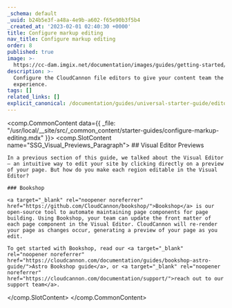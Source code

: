 ```yaml
---
_schema: default
_uuid: b24b5e3f-a48a-4e9b-a602-f65e90b3f5b4
_created_at: '2023-02-01 02:40:30 +0000'
title: Configure markup editing
nav_title: Configure markup editing
order: 8
published: true
image: >-
  https://cc-dam.imgix.net/documentation/images/guides/getting-started/guide-thumbnails/CloudCannon-Getting-Started-Thumbnail-Astro.png
description: >-
  Configure the CloudCannon file editors to give your content team the best
  experience.
tags: []
related_links: []
explicit_canonical: /documentation/guides/universal-starter-guide/editor-configuration/
---
```

<comp.CommonContent data={{ _file: "/usr/local/__site/src/_common_content/starter-guides/configure-markup-editing.mdx" }}>
  <comp.SlotContent name="SSG_Visual_Previews_Paragraph">
    ## Visual Editor Previews

    In a previous section of this guide, we talked about the Visual Editor — an intuitive way to edit your site by clicking directly on a preview of your page. But how do you make each region editable in the Visual Editor?

    ### Bookshop

    <a target="_blank" rel="noopener noreferrer" href="https://github.com/CloudCannon/bookshop/">Bookshop</a> is our open-source tool to automate maintaining page components for page building. Using Bookshop, your team can update the front matter of each page component in the Visual Editor. CloudCannon will re-render your page as changes occur, generating a preview of your page as you edit.

    To get started with Bookshop, read our <a target="_blank" rel="noopener noreferrer" href="https://cloudcannon.com/documentation/guides/bookshop-astro-guide/">Astro Bookshop guide</a>, or <a target="_blank" rel="noopener noreferrer" href="https://cloudcannon.com/documentation/support/">reach out to our support team</a>.
  </comp.SlotContent>
</comp.CommonContent>